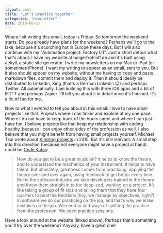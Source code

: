 ```yaml
---
layout: post
title: "Let's practice together"
categories: "newsletter"
date: 2018-08-03
---
```


Where I sit writing this email, today is Friday. So tomorrow the weekend starts. Do you already have plans for the weekend? Perhaps we'll go to the lake, because it's scorching hot in Europe these days. But I will also continue with my "Automation project: Factory 0.1".  <!--more-->
Just a short detour what that's about:
I have my website at holgerfrohloff.de and it's built using Jekyll, a static site generator. I write my newsletters on my Mac or iPad (or sometimes iPhone). I want my writing to appear as an email, sent to you. But it also should appear on my website, without me having to copy and paste markdown files, commit them and deploy it. Then it should ideally be distributed to LinkedIn, Xing (that's a German LinkedIn 😉) and perhaps Twitter. All automatically. I am building this with three iOS apps and a bit of IFTTT and perhaps Zapier. I'll tell you about it in detail once it's finished. It's a lot of fun for me.

Now to what I *wanted* to tell you about in this email: I love to have small projects like that. Projects where I can tinker and explore at my one pace. Where I do not have to keep track of the hours spent and where I can just have fun. I believe projects like that keep my relationship with coding healthy, because I can enjoy other sides of the profession as well. I also believe that you might benefit from having small projects yourself. Michael Tsai wrote about [Kindling projects](https://mjtsai.com/blog/2015/01/19/kindling-projects/) in 2015. But it's still relevant. A small step into this direction (because not everyone might have a project at hand) could be [Code Katas](http://codekata.com/):

> How do you get to be a great musician? It helps to know the theory, and to understand the mechanics of your instrument. It helps to have talent. But ultimately, greatness comes from practicing; applying the theory over and over again, using feedback to get better every time.
> But in the software industry we take developers trained in the theory and throw them straight in to the deep-end, working on a project. It’s like taking a group of fit kids and telling them that they have four quarters to beat the Redskins (hey, we manage by objectives, right?). In software we do our practicing on the job, and that’s why we make mistakes on the job. We need to find ways of splitting the practice from the profession. We need practice sessions.

Have a look around at the website (linked above). Perhaps that's something you'll try over the weekend? Anyway, have a great one!
